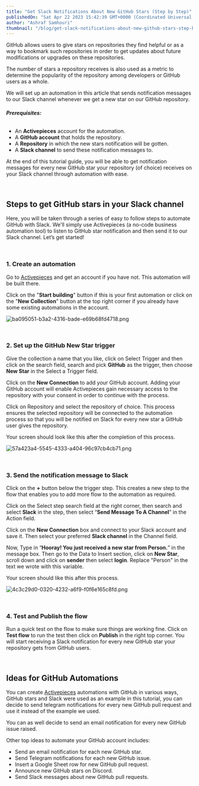 ```yaml
---
title: "Get Slack Notifications About New GitHub Stars (Step by Step)"
publishedOn: "Sat Apr 22 2023 15:42:39 GMT+0000 (Coordinated Universal Time)"
author: "Ashraf Samhouri"
thumbnail: "/blog/get-slack-notifications-about-new-github-stars-step-by-step/thumbnail.png"
---
```


GitHub allows users to give stars on repositories they find helpful or as a way to bookmark such repositories in order to get updates about future modifications or upgrades on these repositories.

The number of stars a repository receives is also used as a metric to determine the popularity of the repository among developers or GitHub users as a whole.

We will set up an automation in this article that sends notification messages to our Slack channel whenever we get a new star on our GitHub repository.

###### **Prerequisites:**

*   An **Activepieces** account for the automation. 
*   A **GitHub account** that holds the repository.
*   A **Repository** in which the new stars notification will be gotten.
*   A **Slack channel** to send these notification messages to.

At the end of this tutorial guide, you will be able to get notification messages for every new GitHub star your repository (of choice) receives on your Slack channel through automation with ease.

‍

**Steps to get GitHub stars in your Slack channel**
---------------------------------------------------

Here, you will be taken through a series of easy to follow steps to automate GitHub with Slack. We'll simply use Activepieces (a no-code business automation tool) to listen to GitHub star notification and then send it to our Slack channel. Let’s get started!

‍

### **1\. Create an automation**

Go to [Activepieces](https://cloud.activepieces.com/sign-up) and get an account if you have not. This automation will be built there.‍

Click on the "**Start building**" button if this is your first automation or click on the "**New Collection**" button at the top right corner if you already have some existing automations in the account.

![ba095051-b3a2-4316-bade-e69b68fd4718.png](/blog/get-slack-notifications-about-new-github-stars-step-by-step/images/ba095051-b3a2-4316-bade-e69b68fd4718.png)

‍

### **2\. Set up the GitHub New Star trigger**

Give the collection a name that you like, click on Select Trigger and then click on the search field, search and pick **GitHub** as the trigger, then choose **New Star** in the Select a Trigger field. 

Click on the **New Connection** to add your GitHub account. Adding your GitHub account will enable Activepieces gain necessary access to the repository with your consent in order to continue with the process.

Click on Repository and select the repository of choice. This process ensures the selected repository will be connected to the automation process so that you will be notified on Slack for every new star a GitHub user gives the repository.

Your screen should look like this after the completion of this process.

![57a423a4-5545-4333-a404-96c97cb4cb71.png](/blog/get-slack-notifications-about-new-github-stars-step-by-step/images/57a423a4-5545-4333-a404-96c97cb4cb71.png)

‍

### **3\. Send the notification message to Slack**

Click on the **+** button below the trigger step. This creates a new step to the flow that enables you to add more flow to the automation as required.

Click on the Select step search field at the right corner, then search and select **Slack** in the step, then select “**Send Message To A Channel**” in the Action field.

Click on the **New Connection** box and connect to your Slack account and save it. Then select your preferred **Slack channel** in the Channel field.

Now, Type in “**Hooray! You just received a new star from Person.**” in the message box. Then go to the Data to Insert section, click on **New Star**, scroll down and click on **sender** then select **login**. Replace "Person" in the text we wrote with this variable.  

Your screen should like this after this process.

![4c3c29d0-0320-4232-a6f9-f0f6e165c8fd.png](/blog/get-slack-notifications-about-new-github-stars-step-by-step/images/4c3c29d0-0320-4232-a6f9-f0f6e165c8fd.png)

‍

### **4\. Test and Publish the flow**

Run a quick test on the flow to make sure things are working fine. Click on **Test flow** to run the test then click on **Publish** in the right top corner. You will start receiving a Slack notification for every new GitHub star your repository gets from GitHub users.

‍

**Ideas for GitHub Automations**
--------------------------------

You can create [Activepieces](https://cloud.activepieces.com/sign-up) automations with GitHub in various ways, GitHub stars and Slack were used as an example in this tutorial, you can decide to send telegram notifications for every new GitHub pull request and use it instead of the example we used.

You can as well decide to send an email notification for every new GitHub issue raised.

Other top ideas to automate your GitHub account includes:

*   Send an email notification for each new GitHub star.
*   Send Telegram notifications for each new GitHub issue.
*   Insert a Google Sheet row for new GitHub pull request.
*   Announce new GitHub stars on Discord.
*   Send Slack messages about new GitHub pull requests.

‍

